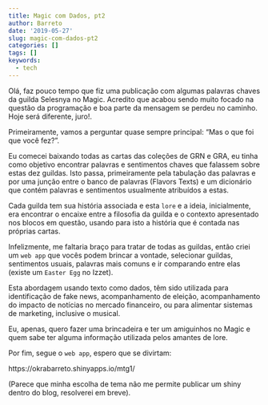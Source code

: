 ```yaml
---
title: Magic com Dados, pt2
author: Barreto
date: '2019-05-27'
slug: magic-com-dados-pt2
categories: []
tags: []
keywords:
  - tech
---
```


<!--more-->

Olá, faz pouco tempo que fiz uma publicação com algumas palavras chaves da guilda Selesnya no Magic. Acredito que acabou sendo muito focado na questão da programação e boa parte da mensagem se perdeu no caminho. Hoje será diferente, juro!.

Primeiramente, vamos a perguntar quase sempre principal: "Mas o que foi que você fez?".

Eu comecei baixando todas as cartas das coleções de GRN e GRA, eu tinha como objetivo encontrar palavras e sentimentos chaves que falassem sobre estas dez guildas. Isto passa, primeiramente pela tabulação das palavras e por uma junção entre o banco de palavras (Flavors Texts) e um dicionário que contém palavras e sentimentos usualmente atribuídos a estas.

Cada guilda tem sua história associada e esta `lore` e a ideia, inicialmente, era encontrar o encaixe entre a filosofia da guilda e o contexto apresentado nos blocos em questão, usando para isto a história que é contada nas próprias cartas.

Infelizmente, me faltaria braço para tratar de todas as guildas, então criei um `web app` que vocês podem brincar a vontade, selecionar guildas, sentimentos usuais, palavras mais comuns e ir comparando entre elas (existe um `Easter Egg` no Izzet).

Esta abordagem usando texto como dados, têm sido utilizada para identificação de fake news, acompanhamento de eleição, acompanhamento do impacto de notícias no mercado financeiro, ou para alimentar sistemas de marketing, inclusive o musical. 

Eu, apenas, quero fazer uma brincadeira e ter um amiguinhos no Magic e quem sabe ter alguma informação utilizada pelos amantes de lore.

Por fim, segue o `web app`, espero que se divirtam: 

https://okrabarreto.shinyapps.io/mtg1/
 

 (Parece que minha escolha de tema não me permite publicar um shiny dentro do blog, resolverei em breve).